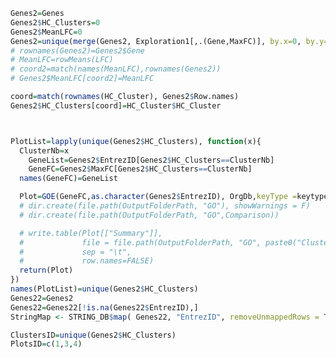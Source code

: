 


```r
Genes2=Genes
Genes2$HC_Clusters=0
Genes2$MeanLFC=0
Genes2=unique(merge(Genes2, Exploration1[,.(Gene,MaxFC)], by.x=0, by.y="Gene"))
# rownames(Genes2)=Genes2$Gene
# MeanLFC=rowMeans(LFC)
# coord2=match(names(MeanLFC),rownames(Genes2))
# Genes2$MeanLFC[coord2]=MeanLFC

coord=match(rownames(HC_Cluster), Genes2$Row.names)
Genes2$HC_Clusters[coord]=HC_Cluster$HC_Cluster



PlotList=lapply(unique(Genes2$HC_Clusters), function(x){
  ClusterNb=x
    GeneList=Genes2$EntrezID[Genes2$HC_Clusters==ClusterNb]
    GeneFC=Genes2$MaxFC[Genes2$HC_Clusters==ClusterNb]
  names(GeneFC)=GeneList

  Plot=GOE(GeneFC,as.character(Genes2$EntrezID), OrgDb,keyType =keytype , pvalueCutoffE = GO_pValue , qvalueCutoffE = GO_qValue,MinGOCount=MinGO, MaxGOCount=MaxGO)
  # dir.create(file.path(OutputFolderPath, "GO"), showWarnings = F)
  # dir.create(file.path(OutputFolderPath, "GO",Comparison))

  # write.table(Plot[["Summary"]],
  #             file = file.path(OutputFolderPath, "GO", paste0("Cluster",as.character(x),"_GO2Gene.tbl")),
  #             sep = "\t",
  #             row.names=FALSE)
  return(Plot)
})
names(PlotList)=unique(Genes2$HC_Clusters)
Genes22=Genes2
Genes22=Genes22[!is.na(Genes22$EntrezID),]
StringMap <- STRING_DB$map( Genes22, "EntrezID", removeUnmappedRows = TRUE )

ClustersID=unique(Genes2$HC_Clusters)
PlotsID=c(1,3,4)

```

